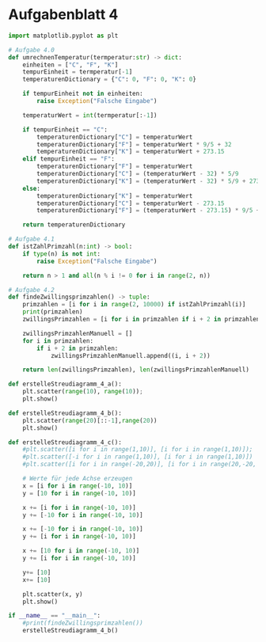 # Aufgabenblatt 4

```python
import matplotlib.pyplot as plt

# Aufgabe 4.0
def umrechnenTemperatur(termperatur:str) -> dict:
    einheiten = ["C", "F", "K"]
    tempurEinheit = termperatur[-1]
    temperaturenDictionary = {"C": 0, "F": 0, "K": 0}

    if tempurEinheit not in einheiten:
        raise Exception("Falsche Eingabe")

    temperaturWert = int(termperatur[:-1])

    if tempurEinheit == "C":
        temperaturenDictionary["C"] = temperaturWert
        temperaturenDictionary["F"] = temperaturWert * 9/5 + 32
        temperaturenDictionary["K"] = temperaturWert + 273.15
    elif tempurEinheit == "F":
        temperaturenDictionary["F"] = temperaturWert
        temperaturenDictionary["C"] = (temperaturWert - 32) * 5/9
        temperaturenDictionary["K"] = (temperaturWert - 32) * 5/9 + 273.15
    else:
        temperaturenDictionary["K"] = temperaturWert
        temperaturenDictionary["C"] = temperaturWert - 273.15
        temperaturenDictionary["F"] = (temperaturWert - 273.15) * 9/5 + 32

    return temperaturenDictionary

# Aufgabe 4.1
def istZahlPrimzahl(n:int) -> bool:
    if type(n) is not int:
        raise Exception("Falsche Eingabe")

    return n > 1 and all(n % i != 0 for i in range(2, n))

# Aufgabe 4.2
def findeZwillingsprimzahlen() -> tuple:
    primzahlen = [i for i in range(2, 10000) if istZahlPrimzahl(i)]
    print(primzahlen)
    zwillingsPrimzahlen = [i for i in primzahlen if i + 2 in primzahlen]

    zwillingsPrimzahlenManuell = []
    for i in primzahlen:
        if i + 2 in primzahlen:
            zwillingsPrimzahlenManuell.append((i, i + 2))

    return len(zwillingsPrimzahlen), len(zwillingsPrimzahlenManuell)

def erstelleStreudiagramm_4_a():
    plt.scatter(range(10), range(10));
    plt.show()

def erstelleStreudiagramm_4_b():
    plt.scatter(range(20)[::-1],range(20))
    plt.show()

def erstelleStreudiagramm_4_c():
    #plt.scatter([i for i in range(1,10)], [i for i in range(1,10)]);
    #plt.scatter([-i for i in range(1,10)], [i for i in range(1,10)])
    #plt.scatter([i for i in range(-20,20)], [i for i in range(20,-20, -1)])

    # Werte für jede Achse erzeugen
    x = [i for i in range(-10, 10)]
    y = [10 for i in range(-10, 10)]

    x += [i for i in range(-10, 10)]
    y += [-10 for i in range(-10, 10)]

    x += [-10 for i in range(-10, 10)]
    y += [i for i in range(-10, 10)]

    x += [10 for i in range(-10, 10)]
    y += [i for i in range(-10, 10)]

    y+= [10]
    x+= [10]

    plt.scatter(x, y)
    plt.show()

if __name__ == "__main__":
    #print(findeZwillingsprimzahlen())
    erstelleStreudiagramm_4_b()
```
